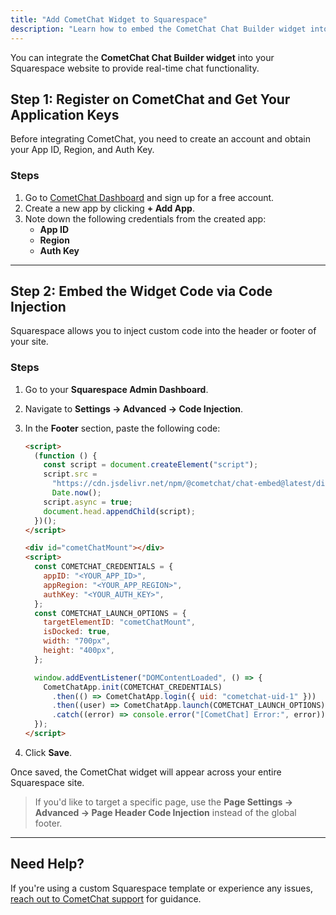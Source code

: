 ```yaml
---
title: "Add CometChat Widget to Squarespace"
description: "Learn how to embed the CometChat Chat Builder widget into your Squarespace website using code injection."
---
```


You can integrate the **CometChat Chat Builder widget** into your Squarespace website to provide real-time chat functionality.

## **Step 1: Register on CometChat and Get Your Application Keys**

Before integrating CometChat, you need to create an account and obtain your App ID, Region, and Auth Key.

### **Steps**

1. Go to [CometChat Dashboard](https://app.cometchat.com/) and sign up for a free account.
2. Create a new app by clicking **+ Add App**.
3. Note down the following credentials from the created app:
   - **App ID**
   - **Region**
   - **Auth Key**

---

## **Step 2: Embed the Widget Code via Code Injection**

Squarespace allows you to inject custom code into the header or footer of your site.

### **Steps**

1. Go to your **Squarespace Admin Dashboard**.
2. Navigate to **Settings → Advanced → Code Injection**.
3. In the **Footer** section, paste the following code:

   ```html highlight={14-18, 28}
   <script>
     (function () {
       const script = document.createElement("script");
       script.src =
         "https://cdn.jsdelivr.net/npm/@cometchat/chat-embed@latest/dist/main.js?v=" +
         Date.now();
       script.async = true;
       document.head.appendChild(script);
     })();
   </script>

   <div id="cometChatMount"></div>
   <script>
     const COMETCHAT_CREDENTIALS = {
       appID: "<YOUR_APP_ID>",
       appRegion: "<YOUR_APP_REGION>",
       authKey: "<YOUR_AUTH_KEY>",
     };
     const COMETCHAT_LAUNCH_OPTIONS = {
       targetElementID: "cometChatMount",
       isDocked: true,
       width: "700px",
       height: "400px",
     };

     window.addEventListener("DOMContentLoaded", () => {
       CometChatApp.init(COMETCHAT_CREDENTIALS)
         .then(() => CometChatApp.login({ uid: "cometchat-uid-1" }))
         .then((user) => CometChatApp.launch(COMETCHAT_LAUNCH_OPTIONS))
         .catch((error) => console.error("[CometChat] Error:", error));
     });
   </script>
   ```

4. Click **Save**.

Once saved, the CometChat widget will appear across your entire Squarespace site.

> If you'd like to target a specific page, use the **Page Settings → Advanced → Page Header Code Injection** instead of the global footer.

---

## **Need Help?**

If you're using a custom Squarespace template or experience any issues, [reach out to CometChat support](https://www.cometchat.com/contact) for guidance.
